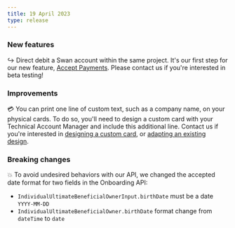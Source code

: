 ```yaml
---
title: 19 April 2023
type: release
---
```


### New features

↪️ Direct debit a Swan account within the same project.
It's our first step for our new feature, [Accept Payments](/topics/merchants/idd).
Please contact us if you're interested in beta testing!

### Improvements

💳 You can print one line of custom text, such as a company name, on your physical cards.
To do so, you'll need to design a custom card with your Technical Account Manager and include this additional line.
Contact us if you're interested in [designing a custom card](/topics/cards/design/guide-custom), or [adapting an existing design](/topics/cards/physical/guide-print#print-additional-line).

### Breaking changes

💥 To avoid undesired behaviors with our API, we changed the accepted date format for two fields in the Onboarding API:

- `IndividualUltimateBeneficialOwnerInput.birthDate` must be a date `YYYY-MM-DD`
- `IndividualUltimateBeneficialOwner.birthDate` format change from `dateTime` to `date`
